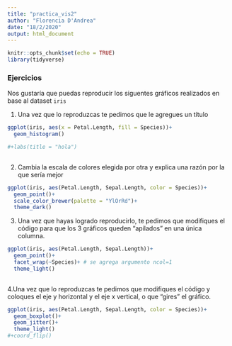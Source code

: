 ---
title: "practica_vis2"
author: "Florencia D'Andrea"
date: "18/2/2020"
output: html_document
---

```{r setup, include=FALSE}
knitr::opts_chunk$set(echo = TRUE)
library(tidyverse)
```

### Ejercicios
Nos gustaría que puedas reproducir los siguentes gráficos realizados en base al dataset `iris`

1. Una vez que lo reproduzcas te pedimos que le agregues un título

```{r cars}

ggplot(iris, aes(x = Petal.Length, fill = Species))+
  geom_histogram()

#+labs(title = "hola")
  
```


2. Cambia la escala de colores elegida por otra y explica una razón por la que sería mejor


```{r pressure, echo=FALSE}
ggplot(iris, aes(Petal.Length, Sepal.Length, color = Species))+
  geom_point()+
  scale_color_brewer(palette = "YlOrRd")+
  theme_dark()

```

3. Una vez que hayas logrado reproducirlo, te pedimos que modifiques el código para que los 3 gráficos queden “apilados” en una única columna.

```{r pressure3, echo=FALSE}
ggplot(iris, aes(Petal.Length, Sepal.Length))+
  geom_point()+
  facet_wrap(~Species)+ # se agrega argumento ncol=1
  theme_light()
  
```

4.Una vez que lo reproduzcas te pedimos que modifiques el código y coloques el eje y horizontal y el eje x vertical, o que “gires” el gráfico.

```{r pressure4, echo=FALSE}
ggplot(iris, aes(Petal.Length, Sepal.Length, color = Species))+
  geom_boxplot()+
  geom_jitter()+
  theme_light()
#+coord_flip()
  
```